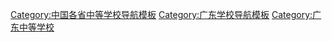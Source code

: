 [[Category:中国各省中等学校导航模板|Category:中国各省中等学校导航模板]]
[[Category:广东学校导航模板|Category:广东学校导航模板]]
[[Category:广东中等学校|Category:广东中等学校]]